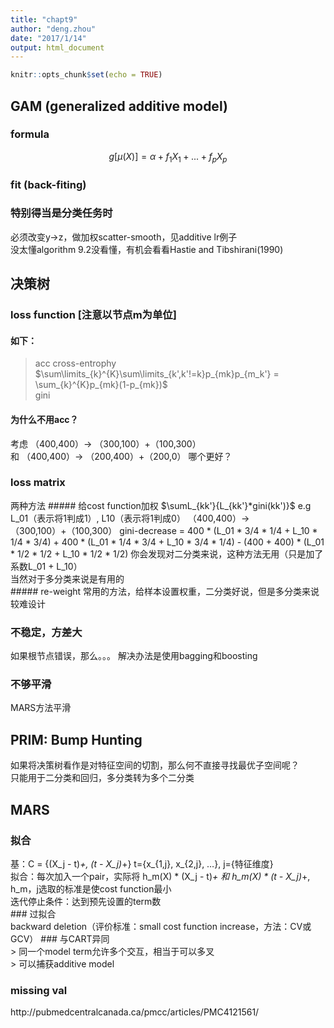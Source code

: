 ```yaml
---
title: "chapt9"
author: "deng.zhou"
date: "2017/1/14"
output: html_document
---
```


```r
knitr::opts_chunk$set(echo = TRUE)
```

## GAM (generalized additive model)
### formula  
$$g[\mu(X)] = \alpha + f_1{X_1} + ... + f_p{X_p}$$

### fit (back-fiting)

\begin{eqnarray*}

while f_j(X_j) 变化教大  \\
  for j in 0:p  \\
    固定其他f(x)，scatter-smooth 拟合f_j(X_j)  \\  
    
\end{eqnarray*} 

### 特别得当是分类任务时
必须改变y->z，做加权scatter-smooth，见additive lr例子  
没太懂algorithm 9.2没看懂，有机会看看Hastie and Tibshirani(1990)

## 决策树  
### loss function [注意以节点m为单位]  
#### 如下：
> acc
> cross-entrophy $\sum\limits_{k}^{K}\sum\limits_{k',k'!=k}p_{mk}p_{m_k'} = \sum_{k}^{K}p_{mk}(1-p_{mk})$  
> gini

#### 为什么不用acc？
考虑
  （400,400）-> （300,100）+（100,300）  
和
  （400,400）-> （200,400）+（200,0）
哪个更好？

### loss matrix  
两种方法
##### 给cost function加权 $\sumL_{kk'}{L_{kk'}*gini(kk')}$
e.g L_01（表示将1判成1）, L10（表示将1判成0）
（400,400）-> （300,100）+（100,300）
gini-decrease = 400 * (L_01 * 3/4 * 1/4 + L_10 * 1/4 * 3/4) + 400 * (L_01 * 1/4 * 3/4 + L_10 * 3/4 * 1/4) - (400 + 400) * (L_01 * 1/2 * 1/2 + L_10 * 1/2 * 1/2)
你会发现对二分类来说，这种方法无用（只是加了系数L_01 + L_10）  
当然对于多分类来说是有用的  
##### re-weight
常用的方法，给样本设置权重，二分类好说，但是多分类来说较难设计 

### 不稳定，方差大  
如果根节点错误，那么。。。
解决办法是使用bagging和boosting

### 不够平滑  
MARS方法平滑

## PRIM: Bump Hunting
如果将决策树看作是对特征空间的切割，那么何不直接寻找最优子空间呢？  
只能用于二分类和回归，多分类转为多个二分类  

## MARS  
### 拟合  
基：C = {(X_j - t)_+, (t - X_j)_+}  t={x_{1,j}, x_{2,j}, ...}, j={特征维度}  
拟合：每次加入一个pair，实际将 h_m(X) * (X_j - t)_+ 和 h_m(X) * (t - X_j)_+, h_m\in{1, 已经入选的任意base}，j选取的标准是使cost function最小  
迭代停止条件：达到预先设置的term数  
### 过拟合  
backward deletion（评价标准：small cost function increase，方法：CV或GCV）
### 与CART异同  
> 同一个model term允许多个交互，相当于可以多叉  
> 可以捕获additive model  

### missing val
http://pubmedcentralcanada.ca/pmcc/articles/PMC4121561/
